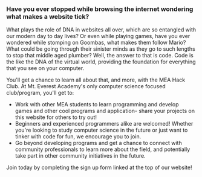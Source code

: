### Have you ever stopped while browsing the internet wondering what makes a website tick? 
What plays the role of DNA in websites all over, which are so entangled with our modern day to day lives? Or even while playing games, have you ever wondered while stomping on Goombas, what makes them follow Mario? What could be going through their sinister minds as they go to such lengths to stop that middle aged plumber? Well, the answer to that is code. Code is the like the DNA of the virtual world, providing the foundation for everything that you see on your computer. 

You'll get a chance to learn all about that, and more, with the MEA Hack Club. At Mt. Everest Academy's only computer science focused club/program, you'll get to:

- Work with other MEA students to learn programming and develop games and other cool programs and application- share your projects on this website for others to try out!
- Beginners and experienced programmers alike are welcomed! Whether you're looking to study computer science in the future or just want to tinker with code for fun, we encourage you to join.
- Go beyond developing programs and get a chance to connect with community professionals to learn more about the field, and potentially take part in other community initiatives in the future.

Join today by completing the sign up form linked at the top of our website!
